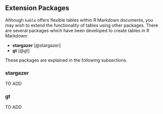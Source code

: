 ## Extension Packages {#tableExtensions}

Although `kable` offers flexible tables within R Markdown documents, you may wish to extend the functionality of tables using other packages. There are several packages which have been developed to create tables in R Markdown:

- **stargazer** [@stargazer]
- **gt** [@gt]

These packages are explained in the following subsections.

### stargazer

TO ADD

### gt

TO ADD
